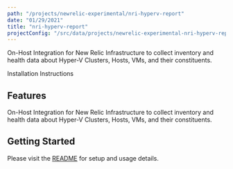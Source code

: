 ```yaml
---
path: "/projects/newrelic-experimental/nri-hyperv-report"
date: "01/29/2021"
title: "nri-hyperv-report"
projectConfig: "/src/data/projects/newrelic-experimental-nri-hyperv-report.json"
---
```


<!-- Imports must occur at the top of the file -->

On-Host Integration for New Relic Infrastructure to collect inventory and health data about Hyper-V Clusters, Hosts, VMs, and their constituents.

<Link to="https://github.com/newrelic-experimental/nri-hyperv-report">Installation Instructions</Link>

## Features

On-Host Integration for New Relic Infrastructure to collect inventory and health data about Hyper-V Clusters, Hosts, VMs, and their constituents.

## Getting Started

Please visit the [README](https://github.com/newrelic-experimental/nri-hyperv-report#readme) for setup and usage details.
